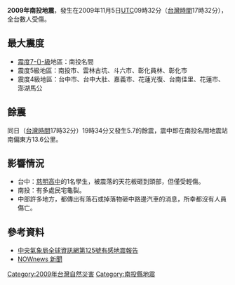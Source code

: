 {{noteTA|G1=Earthquake}}
{{地震|
| 標題 = 2009年南投地震
| 日期 = 2009年11月5日
| time = 17時32分（[[UTC+8|UTC+8]]）
|地圖2 = {{Location map | Taiwan
 | relief=1
 | label=
 | lat=23.79
 | long=120.72
 | mark=Bullseye1.png
 | marksize=40
 | position=top
 | width= 250
 | float=right
 | caption=}}
| 規模 = [[黎克特制|黎克特制]]6.2
| 震中 = {{coord|23.79 |||N|120.72|||E}}
| 深度 = 24.1公里
| 震度 = 7-{}-級
| 影響地區 ={{TWN}}地區: 2100餘戶電力中斷
| 傷亡 = 數人受傷
|}}

'''2009年南投地震'''，發生在2009年11月5日[[UTC|UTC]]09時32分（[[中原標準時間|台灣時間]]17時32分），全台數人受傷。

==最大震度==
*[[震度7級|震度7-{}-級]]地區：南投名間
*震度5級地區：南投市、雲林古坑、斗六市、彰化員林、彰化市
*震度4級地區：台中市、台中大肚、嘉義市、花蓮光復、台南佳里、花蓮市、澎湖馬公

== 餘震 ==
同日（[[中原標準時間|台灣時間]]17時32分）19時34分又發生5.7的餘震，震中即在南投名間地震站南偏東方13.6公里。

==影響情況==
*台中：[[慈明高中|慈明高中]]的1名學生，被震落的天花板砸到頭部，但僅受輕傷。
*南投：有多處民宅龜裂。
*中部許多地方，都傳出有落石或掉落物砸中路邊汽車的消息，所幸都沒有人員傷亡。

==參考資料==
*[https://scweb.cwb.gov.tw/zh-tw/earthquake/imgs/2009110517325762125 中央氣象局全球資訊網第125號有感地震報告] {{Wayback|url=https://scweb.cwb.gov.tw/zh-tw/earthquake/imgs/2009110517325762125 |date=20200925064759 }}
*[http://www.nownews.com/2009/11/05/91-2529365.htm NOWnews 新聞]{{Wayback|url=http://www.nownews.com/2009/11/05/91-2529365.htm |date=20100115232636 }}

{{台灣地震}}
{{2009年地震}}

[[Category:2009年台灣自然災害|Category:2009年台灣自然災害]]
[[Category:南投縣地震|Category:南投縣地震]]